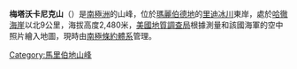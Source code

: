 {{coord|86|13|S|126|15|W|source:GNIS|display=title}}

'''梅塔沃卡尼克山'''（{{lang-en|Metavolcanic Mountain}}）是[[南極洲|南極洲]]的山峰，位於[[瑪麗伯德地|瑪麗伯德地]]的[[里迪冰川|里迪冰川]]東岸，處於[[哈徹海崖|哈徹海崖]]以北9公里，海拔高度2,480米，[[美國地質調查局|美國地質調查局]]根據測量和該國海軍的空中照片繪入地圖，現時由[[南極條約體系|南極條約體系]]管理。

{{DEFAULTSORT:Metavolcanic Mountain}}
[[Category:馬里伯地山峰|Category:馬里伯地山峰]]


{{MarieByrdLand-geo-stub}}